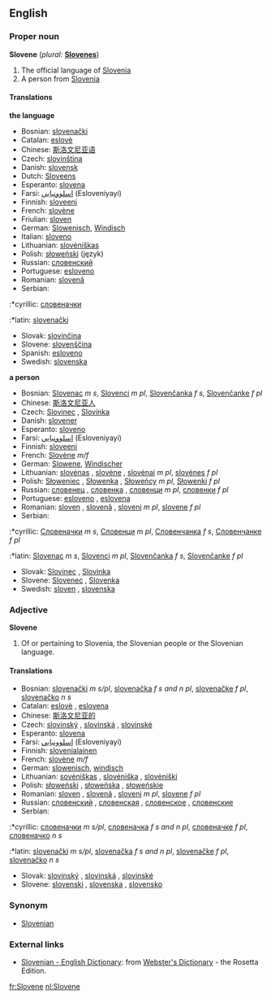 ==English==

===Proper noun===
'''Slovene'''  (''plural:'' '''[[Slovenes]]''')
# The official language of [[Slovenia]]
# A person from [[Slovenia]]

====Translations====
'''the language'''
*Bosnian: [[slovenački]] {{m}}
*Catalan: [[eslovè]]
*Chinese: [[斯洛文尼亚语]]
*Czech: [[slovinština]] {{f}}
*Danish: [[slovensk]]
*Dutch: [[Sloveens]] {{n}}
*Esperanto: [[slovena]]
*Farsi: [[اسلوونيايي]] (Esloveniyayi)
*Finnish: [[sloveeni]]
*French: [[slovène]] {{m}}
*Friulian: [[sloven]]
*German: [[Slowenisch]], [[Windisch]]
*Italian: [[sloveno]]
*Lithuanian: [[slovėniškas]]
*Polish: [[słoweński]] (język) {{m}}
*Russian: [[словенский]]
*Portuguese: [[esloveno]]
*Romanian: [[slovenă]] {{f}}
*Serbian:
:*cyrillic: [[словеначки]] {{m}}
:*latin: [[slovenački]] {{m}}
*Slovak: [[slovinčina]] {{f}}
*Slovene: [[slovenščina]]
*Spanish: [[esloveno]]
*Swedish: [[slovenska]]

'''a person'''
*Bosnian: [[Slovenac]] ''m s'', [[Slovenci]] ''m pl'', [[Slovenčanka]] ''f s'', [[Slovenčanke]] ''f pl''
*Chinese: [[斯洛文尼亚人]]
*Czech: [[Slovinec]] {{m}}, [[Slovinka]] {{f}}
*Danish: [[slovener]]
*Esperanto: [[sloveno]]
*Farsi: [[اسلوونيايي]] (Esloveniyayi)
*Finnish: [[sloveeni]]
*French: [[Slovène]] ''m/f''
*German: [[Slowene]], [[Windischer]] {{m}}
*Lithuanian: [[slovėnas]] {{m}}, [[slovėne]] {{f}}, [[slovėnai]] ''m pl'', [[slovėnes]] ''f pl''
*Polish: [[Słoweniec]] {{m}}, [[Słowenka]] {{f}}, [[Słoweńcy]] ''m pl'', [[Słowenki]] ''f pl''
*Russian: [[словенец]] {{m}}, [[словенка]] {{f}}, [[словенци]] ''m pl'', [[словенки]] ''f pl''
*Portuguese: [[esloveno]] {{m}}, [[eslovena]] {{f}}
*Romanian: [[sloven]] {{m}}, [[slovenă]] {{f}}, [[sloveni]] ''m pl'', [[slovene]] ''f pl''
*Serbian:
:*cyrillic: [[Словеначки]] ''m s'', [[Словенци]] ''m pl'', [[Словенчанка]] ''f s'', [[Словенчанке]] ''f pl''
:*latin: [[Slovenac]] ''m s'', [[Slovenci]] ''m pl'', [[Slovenčanka]] ''f s'', [[Slovenčanke]] ''f pl''
*Slovak: [[Slovinec]] {{m}}, [[Slovinka]] {{f}}
*Slovene: [[Slovenec]] {{m}}, [[Slovenka]] {{f}}
*Swedish: [[sloven]] {{m}}, [[slovenska]] {{f}}

===Adjective===
'''Slovene'''
# Of or pertaining to Slovenia, the Slovenian people or the Slovenian language.

====Translations====
*Bosnian: [[slovenački]] ''m s/pl'', [[slovenačka]] ''f s and n pl'', [[slovenačke]] ''f pl'', [[slovenačko]] ''n s''
*Catalan: [[eslovè]] {{m}}, [[eslovena]] {{f}}
*Chinese: [[斯洛文尼亚的]]
*Czech: [[slovinský]] {{m}}, [[slovinská]] {{f}}, [[slovinské]] {{n}}
*Esperanto: [[slovena]]
*Farsi: [[اسلوونيايي]] (Esloveniyayi)
*Finnish: [[slovenialainen]]
*French: [[slovène]] ''m/f''
*German: [[slowenisch]], [[windisch]]
*Lithuanian: [[sovėniškas]] {{m}}, [[slovėniška]] {{f}}, [[slovėniški]] {{p}}
*Polish: [[słoweński]] {{m}}, [[słoweńska]] {{f}}, [[słoweńskie]] {{n}}
*Romanian: [[sloven]] {{m}}, [[slovenă]] {{f}}, [[sloveni]] ''m pl'', [[slovene]] ''f pl''
*Russian: [[словенский]] {{m}}, [[словенская]] {{f}}, [[словенское]] {{n}}, [[словенские]] {{p}}
*Serbian:
:*cyrillic: [[словеначки]] ''m s/pl'', [[словеначка]] ''f s and n pl'', [[словеначке]] ''f pl'', [[словеначко]] ''n s''
:*latin: [[slovenački]] ''m s/pl'', [[slovenačka]] ''f s and n pl'', [[slovenačke]] ''f pl'', [[slovenačko]] ''n s''
*Slovak: [[slovinský]] {{m}}, [[slovinská]] {{f}}, [[slovinské]] {{n}}
*Slovene: [[slovenski]] {{m}}, [[slovenska]] {{f}}, [[slovensko]] {{n}}

===Synonym===
*[[Slovenian]]

===External links===
*[http://www.websters-online-dictionary.org/definition/Slovene-english/ Slovenian - English Dictionary]: from [http://www.websters-online-dictionary.org/ Webster's Dictionary] - the Rosetta Edition.

[[fr:Slovene]]
[[nl:Slovene]]